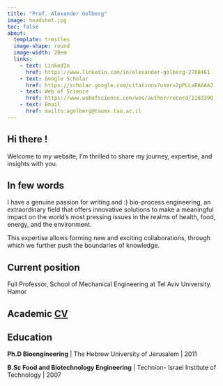 ```yaml
---
title: "Prof. Alexander Golberg"
image: headshot.jpg
toc: false
about: 
  template: trestles
  image-shape: round
  image-width: 20em
  links:
    - text: LinkedIn
      href: https://www.linkedin.com/in/alexander-golberg-2788481
    - text: Google Scholar
      href: https://scholar.google.com/citations?user=2pPLLaEAAAAJ
    - text: Web of Science
      href: https://www.webofscience.com/wos/author/record/1183390
    - text: Email
      href: mailto:agolberg@tauex.tau.ac.il
---
```



## Hi there !

Welcome to my website; I'm thrilled to share my journey, expertise, and insights with you. 

## In few words

I have a genuine passion for writing and :) bio-process engineering, an extraordinary field that offers innovative solutions to make a meaningful impact on the world's most pressing issues in the realms of health, food, energy, and the environment. 

This expertise allows forming new and exciting collaborations, through which we further push the boundaries of knowledge. 

## Current position 

Full Professor, School of Mechanical Engineering at Tel Aviv University. Hamor

## Academic [CV](CV.pdf)

## Education

**Ph.D  Bioengineering** | The Hebrew University of Jerusalem | 2011

**B.Sc  Food and Biotechnology Engineering** | Technion- Israel Institute of Technology | 2007
